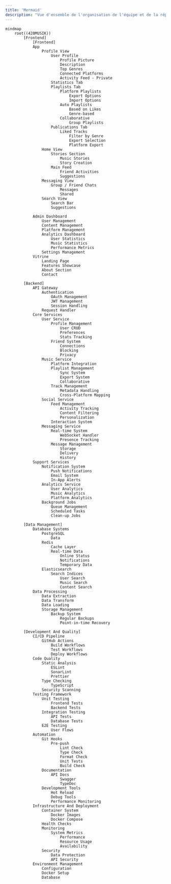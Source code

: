 ```yaml
---
title: 'Mermaid'
description: "Vue d'ensemble de l'organisation de l'équipe et de la répartition des responsabilités"
---
```


```mermaid
mindmap
	root((420MUSIK))
    	[Frontend]
        	[Frontend]
        	App
            	Profile View
                	User Profile
                    	Profile Picture
                    	Description
                    	Top Genres
                    	Connected Platforms
                    	Activity Feed - Private
                	Statistics Tab
                	Playlists Tab
                    	Platform Playlists
                        	Export Options
                        	Import Options
                    	Auto Playlists
                        	Based on Likes
                        	Genre-based
                    	Collaborative
                        	Group Playlists
                	Publications Tab
                    	Liked Tracks
                        	Filter by Genre
                        	Export Selection
                        	Platform Export
            	Home View
                	Stories Section
                    	Music Stories
                    	Story Creation
                	Main Feed
                    	Friend Activities
                    	Suggestions
            	Messaging View
                	Group / Friend Chats
                    	Messages
                    	Shared
            	Search View
                	Search Bar
                	Suggestions

        	Admin Dashboard
            	User Management
            	Content Management
            	Platform Management
            	Analytics Dashboard
                	User Statistics
                	Music Statistics
                	Performance Metrics
            	Settings Management
        	Vitrine
            	Landing Page
            	Features Showcase
            	About Section
            	Contact

    	[Backend]
        	API Gateway
            	Authentication
                	OAuth Management
                	JWT Management
                	Session Handling
            	Request Handler
        	Core Services
            	User Service
                	Profile Management
                    	User CRUD
                    	Preferences
                    	Stats Tracking
                	Friend System
                    	Connections
                    	Blocking
                    	Privacy
            	Music Service
                	Platform Integration
                	Playlist Management
                    	Sync System
                    	Export System
                    	Collaborative
                	Track Management
                    	Metadata Handling
                    	Cross-Platform Mapping
            	Social Service
                	Feed Management
                    	Activity Tracking
                    	Content Filtering
                    	Personalization
                	Interaction System
            	Messaging Service
                	Real-time System
                    	WebSocket Handler
                    	Presence Tracking
                	Message Management
                    	Storage
                    	Delivery
                    	History
        	Support Services
            	Notification System
                	Push Notifications
                	Email System
                	In-App Alerts
            	Analytics Service
                	User Analytics
                	Music Analytics
                	Platform Analytics
            	Background Jobs
                	Queue Management
                	Scheduled Tasks
                	Clean-up Jobs

    	[Data Management]
        	Database Systems
            	PostgreSQL
                	Data
            	Redis
                	Cache Layer
                	Real-time Data
                    	Online Status
                    	Notifications
                    	Temporary Data
            	Elasticsearch
                	Search Indices
                    	User Search
                    	Music Search
                    	Content Search
        	Data Processing
            	Data Extraction
            	Data Transform
            	Data Loading
            	Storage Management
                	Backup System
                    	Regular Backups
                    	Point-in-time Recovery

    	[Development And Quality]
        	CI/CD Pipeline
            	GitHub Actions
                	Build Workflows
                	Test Workflows
                	Deploy Workflows
        	Code Quality
            	Static Analysis
                	ESLint
                	SonarLint
                	Prettier
            	Type Checking
                	TypeScript
            	Security Scanning
        	Testing Framework
            	Unit Testing
                	Frontend Tests
                	Backend Tests
            	Integration Testing
                	API Tests
                	Database Tests
            	E2E Testing
                	User Flows
        	Automation
            	Git Hooks
                	Pre-push
                    	Lint Check
                    	Type Check
                    	Format Check
                    	Unit Tests
                    	Build Check
            	Documentation
                	API Docs
                    	Swagger
                    	TypeDoc
            	Development Tools
                	Hot Reload
                	Debug Tools
                	Performance Monitoring
        	Infrastructure And Deployment
            	Container System
                	Docker Images
                	Docker Compose
            	Health Checks
            	Monitoring
                	System Metrics
                    	Performance
                    	Resource Usage
                    	Availability
            	Security
                	Data Protection
                	API Security
        	Environment Management
            	Configuration
            	Docker Setup
            	Database
```


